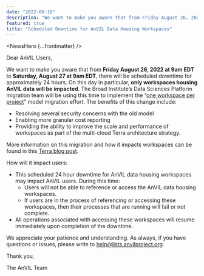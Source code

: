 ```yaml
---
date: "2022-08-10"
description: "We want to make you aware that from Friday August 26, 2022 at 9am EDT to Saturday, August 27 at 9am EDT, there will be scheduled downtime for approximately 24 hours. On this day in particular, only workspaces housing AnVIL data will be impacted."
featured: true
title: "Scheduled Downtime for AnVIL Data Housing Workspaces"
---
```


<NewsHero {...frontmatter} />

Dear AnVIL Users,

We want to make you aware that from **Friday August 26, 2022 at 9am EDT** to **Saturday, August 27 at 9am EDT**, there will be scheduled downtime for approximately 24 hours. On this day in particular, **only workspaces housing AnVIL data will be impacted**. The Broad Institute’s Data Sciences Platform migration team will be using this time to implement the “[one workspace per project](https://terra.bio/moving-to-a-project-per-workspace-model-for-improved-resource-management/)” model migration effort. The benefits of this change include:

- Resolving several security concerns with the old model
- Enabling more granular cost reporting
- Providing the ability to improve the scale and performance of workspaces as part of the multi-cloud Terra architecture strategy.

More information on this migration and how it impacts workspaces can be found in this [Terra blog post](https://terra.bio/upcoming-changes-to-workspaces-created-before-september-2021/).

How will it impact users:

- This scheduled 24 hour downtime for AnVIL data housing workspaces may impact AnVIL users. During this time:
  - Users will not be able to reference or access the AnVIL data housing workspaces.
  - If users are in the process of referencing or accessing these workspaces, then their processes that are running will fail or not complete.
- All operations associated with accessing these workspaces will resume immediately upon completion of the downtime.

We appreciate your patience and understanding. As always, if you have questions or issues, please write to [help@lists.anvilproject.org]({anvilHelp}).

Thank you,

The AnVIL Team
